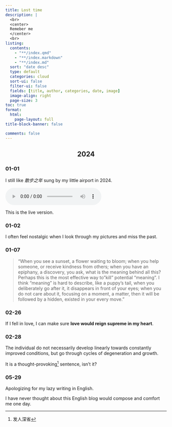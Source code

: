 ```yaml
---
title: Lost time
description: | 
  <br>
  <center>
  Remeber me
  </center>
  <br>
listing: 
  contents: 
    - "**/index.qmd"
    - "**/index.markdown"
    - "**/index.md"
  sort: "date desc"
  type: default
  categories: cloud
  sort-ui: false
  filter-ui: false
  fields: [title, author, categories, date, image]
  image-align: right
  page-size: 3
toc: true
format: 
  html: 
    page-layout: full
title-block-banner: false

comments: false
---
```


<style>
h1, h2 {
  text-align: center;
}
</style>

## 2024

### 01-01

I still like *散步之年* sung by my little airport in 2024. 

<audio controls>
    <source src="https://cdn.jsdelivr.net/gh/residualsun1/blog-static/audio/散步之年-live.mp3" type="audio/mpeg">
</audio>    

This is the live version.

### 01-02

I often feel nostalgic when I look through my pictures and miss the past.

### 01-07

> "When you see a sunset, a flower waiting to bloom; when you help someone, or receive kindness from others; when you have an epiphany, a discovery, you ask, what is the meaning behind all this? Perhaps this is the most effective way to "kill" potential "meaning". I think "meaning" is hard to describe, like a puppy's tail, when you deliberately go after it, it disappears in front of your eyes; when you do not care about it, focusing on a moment, a matter, then it will be followed by a hidden, existed in your every move."

### 02-26

If I fell in love, I can make sure **love would reign supreme in my heart**.

### 02-28

The individual do not necessarily develop linearly towards constantly improved conditions, but go through cycles of degeneration and growth.

It is a thought-provoking[^note1] sentence, isn't it?

[^note1]: 发人深省

### 05-29

Apologizing for my lazy writing in English.

I have never thought about this English blog would compose and comfort me one day.